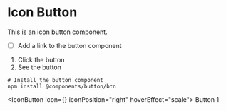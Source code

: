 
# Icon Button

This is an icon button component.

- [ ] Add a link to the button component

1. Click the button
2. See the button

```shell
# Install the button component
npm install @components/button/btn
```

<IconButton icon={<FaPlus />} iconPosition="right" hoverEffect="scale">
  Button 1
</IconButton>
